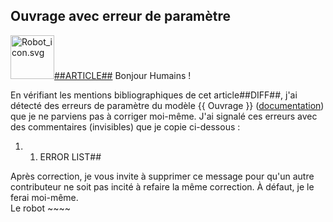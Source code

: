 == Ouvrage avec erreur de paramètre ==

[[Image:Robot icon.svg|70px|right|alt=tête de robot souriante|link=]][[Catégorie:##CATEGORY##|##ARTICLE##]]
Bonjour Humains !

En vérifiant les mentions bibliographiques de cet article##DIFF##, j'ai détecté des erreurs de paramètre du
modèle
<nowiki>{{ Ouvrage }}</nowiki> ([[Modèle:Ouvrage#Explication des paramètres|documentation]]) que je ne parviens
pas à corriger moi-même. J'ai signalé ces erreurs avec des commentaires (invisibles) que je copie ci-dessous :

##ERROR LIST##

Après correction, je vous invite à supprimer ce message pour qu'un autre contributeur ne soit pas incité
à refaire la même correction. À défaut, je le ferai moi-même.<br/>
Le robot ~~~~
